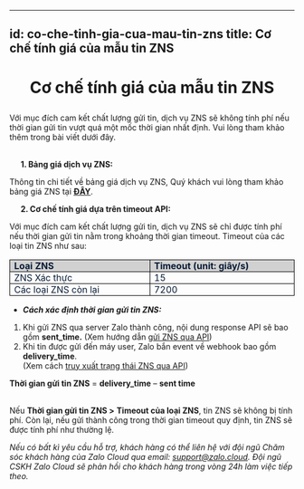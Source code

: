 
---
id: co-che-tinh-gia-cua-mau-tin-zns
title: Cơ chế tính giá của mẫu tin ZNS
---

# <p align="center">Cơ chế tính giá của mẫu tin ZNS</p>

Với mục đích cam kết chất lượng gửi tin, dịch vụ ZNS sẽ không tính phí nếu thời gian gửi tin vượt quá một mốc thời gian nhất định. Vui lòng tham khảo thêm trong bài viết dưới đây.   
 

     **1. Bảng giá dịch vụ ZNS:**

Thông tin chi tiết về bảng giá dịch vụ ZNS, Quý khách vui lòng tham khảo bảng giá ZNS tại [**ĐÂY**](https://zalo.cloud/zns/pricing ).

     **2. Cơ chế tính giá dựa trên timeout API:**  
  
Với mục đích cam kết chất lượng gửi tin, dịch vụ ZNS sẽ chỉ được tính phí nếu thời gian gửi tin nằm trong khoảng thời gian timeout. Timeout của các loại tin ZNS như sau:

<table style=";"><tbody><tr><td style="background-color:#D1D1D1;border:1.0pt solid black;height:15.0pt;padding:0in 5.4pt;vertical-align:top;width:225.4pt;"><span style="color:#081C36;"><strong>Loại ZNS</strong></span></td><td style="background-color:#D1D1D1;border-bottom-style:solid;border-color:black;border-left-style:none;border-right-style:solid;border-top-style:solid;border-width:1.0pt;height:15.0pt;padding:0in 5.4pt;vertical-align:top;width:225.4pt;"><span style="color:#081C36;"><strong>Timeout (unit: giây/s)</strong></span></td></tr><tr><td style="border-bottom-style:solid;border-color:black;border-left-style:solid;border-right-style:solid;border-top-style:none;border-width:1.0pt;height:15.0pt;padding:0in 5.4pt;vertical-align:top;width:225.4pt;"><span style="color:#081C36;">ZNS Xác thực</span></td><td style="border-bottom:1.0pt solid black;border-left-style:none;border-right:1.0pt solid black;border-top-style:none;height:15.0pt;padding:0in 5.4pt;vertical-align:top;width:225.4pt;"><span style="color:#081C36;">15</span></td></tr><tr><td style="border-bottom-style:solid;border-color:black;border-left-style:solid;border-right-style:solid;border-top-style:none;border-width:1.0pt;height:15.0pt;padding:0in 5.4pt;vertical-align:top;width:225.4pt;"><span style="color:#081C36;">Các loại ZNS còn lại&nbsp;</span></td><td style="border-bottom:1.0pt solid black;border-left-style:none;border-right:1.0pt solid black;border-top-style:none;height:15.0pt;padding:0in 5.4pt;vertical-align:top;width:225.4pt;"><span style="color:#081C36;">7200</span></td></tr></tbody></table>

*   _**Cách xác định thời gian gửi tin ZNS:**_ 

1.  Khi gửi ZNS qua server Zalo thành công, nội dung response API sẽ bao gồm **sent\_time.** (Xem hướng dẫn [gửi ZNS qua API](https://developers.zalo.me/docs/zalo-notification-service/gui-tin-zns/gui-zns))
2.  Khi tin được gửi đến máy user, Zalo bắn event về webhook bao gồm **delivery\_time**.   
    (Xem cách [truy xuất trạng thái ZNS qua API](https://developers.zalo.me/docs/zalo-notification-service/truy-xuat-thong-tin/lay-thong-tin-trang-thai-zns))

**Thời gian gửi tin ZNS** \= **delivery\_time** – **sent time**   
 

Nếu **Thời gian gửi tin ZNS >** **Timeout của loại ZNS**, tin ZNS sẽ không bị tính phí. Còn lại, nếu gửi thành công trong thời gian timeout quy định, tin ZNS sẽ được tính phí như thường lệ.

_Nếu có bất kì yêu cầu hỗ trợ, khách hàng có thể liên hệ với đội ngũ Chăm sóc khách hàng của Zalo Cloud qua email:_ [_support@zalo.cloud_](mailto:support@zalo.cloud)_. Đội ngũ CSKH Zalo Cloud sẽ phản hồi cho khách hàng trong vòng 24h làm việc tiếp theo._
